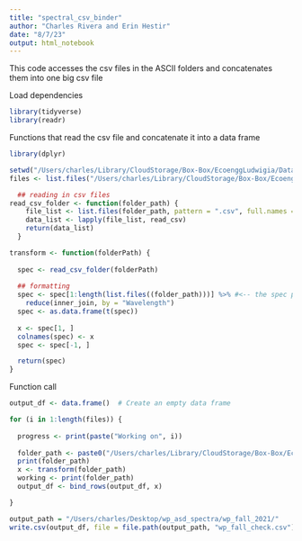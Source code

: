 ```yaml
---
title: "spectral_csv_binder"
author: "Charles Rivera and Erin Hestir"
date: "8/7/23"
output: html_notebook
---
```


This code accesses the csv files in the ASCII folders and concatenates them into one big csv file


Load dependencies
```r
library(tidyverse)
library(readr)
```

Functions that read the csv file and concatenate it into a data frame
```r
library(dplyr)

setwd("/Users/charles/Library/CloudStorage/Box-Box/EcoenggLudwigia/Data/ASD/corrected_names/fall_2021/")
files <- list.files("/Users/charles/Library/CloudStorage/Box-Box/EcoenggLudwigia/Data/ASD/corrected_names/fall_2021/")

  ## reading in csv files
read_csv_folder <- function(folder_path) {
    file_list <- list.files(folder_path, pattern = ".csv", full.names = TRUE)
    data_list <- lapply(file_list, read_csv)
    return(data_list)
  }

transform <- function(folderPath) {
  
  spec <- read_csv_folder(folderPath)
  
  ## formatting
  spec <- spec[1:length(list.files((folder_path)))] %>% #<-- the spec param must be the amount of csv files in the ascii_files folder
    reduce(inner_join, by = "Wavelength")
  spec <- as.data.frame(t(spec))
  
  x <- spec[1, ]
  colnames(spec) <- x
  spec <- spec[-1, ]

  return(spec)
}


```

Function call
```r
output_df <- data.frame()  # Create an empty data frame

for (i in 1:length(files)) {
  
  progress <- print(paste("Working on", i))
  
  folder_path <- paste0("/Users/charles/Library/CloudStorage/Box-Box/EcoenggLudwigia/Data/ASD/corrected_names/fall_2021/", files[i], "/ascii_files")
  print(folder_path)
  x <- transform(folder_path)
  working <- print(folder_path)
  output_df <- bind_rows(output_df, x)

}

```


```r
output_path = "/Users/charles/Desktop/wp_asd_spectra/wp_fall_2021/"
write.csv(output_df, file = file.path(output_path, "wp_fall_check.csv"), row.names = TRUE)
```






